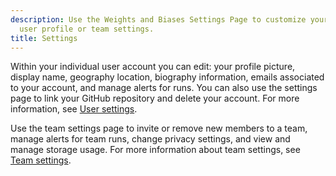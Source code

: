```yaml
---
description: Use the Weights and Biases Settings Page to customize your individual
  user profile or team settings.
title: Settings
---
```


Within your individual user account you can edit: your profile picture, display name, geography location, biography information, emails associated to your account, and manage alerts for runs. You can also use the settings page to link your GitHub repository and delete your account. For more information, see [User settings](/platform/app/settings-page/user-settings/).

Use the team settings page to invite or remove new members to a team, manage alerts for team runs, change privacy settings, and view and manage storage usage. For more information about team settings, see [Team settings](/platform/app/settings-page/teams/).